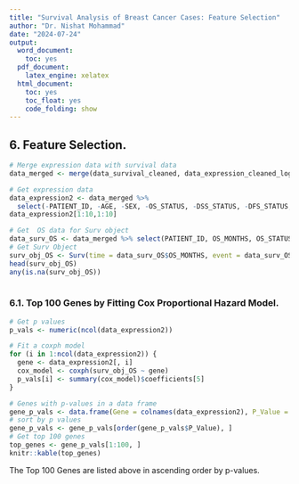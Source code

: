 ```yaml
---
title: "Survival Analysis of Breast Cancer Cases: Feature Selection"
author: "Dr. Nishat Mohammad"
date: "2024-07-24"
output:
  word_document:
    toc: yes
  pdf_document:
    latex_engine: xelatex
  html_document:
    toc: yes
    toc_float: yes
    code_folding: show
---
```


## 6. Feature Selection.  

```r
# Merge expression data with survival data
data_merged <- merge(data_survival_cleaned, data_expression_cleaned_log, by = "PATIENT_ID")

# Get expression data
data_expression2 <- data_merged %>% 
  select(-PATIENT_ID, -AGE, -SEX, -OS_STATUS, -DSS_STATUS, -DFS_STATUS, -PFS_STATUS, -OS_MONTHS, -DSS_MONTHS, -DFS_MONTHS,-PFS_MONTHS)
data_expression2[1:10,1:10]

# Get  OS data for Surv object
data_surv_OS <- data_merged %>% select(PATIENT_ID, OS_MONTHS, OS_STATUS)
# Get Surv Object
surv_obj_OS <- Surv(time = data_surv_OS$OS_MONTHS, event = data_surv_OS$OS_STATUS)
head(surv_obj_OS)
any(is.na(surv_obj_OS))
  
```

### 6.1. Top 100 Genes by Fitting Cox Proportional Hazard Model.  

```r
# Get p values
p_vals <- numeric(ncol(data_expression2))

# Fit a coxph model
for (i in 1:ncol(data_expression2)) {
  gene <- data_expression2[, i]
  cox_model <- coxph(surv_obj_OS ~ gene)
  p_vals[i] <- summary(cox_model)$coefficients[5]
}

# Genes with p-values in a data frame
gene_p_vals <- data.frame(Gene = colnames(data_expression2), P_Value = p_vals)
# sort by p values
gene_p_vals <- gene_p_vals[order(gene_p_vals$P_Value), ]
# Get top 100 genes
top_genes <- gene_p_vals[1:100, ]
knitr::kable(top_genes)

```

The Top 100 Genes are listed above in ascending order by p-values.  

